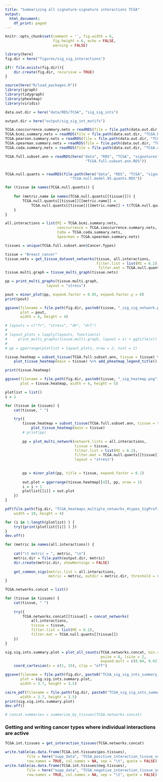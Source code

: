 ```yaml
---
title: "Summarizing all signature-signature interactions TCGA"
output: 
  html_document:
    df_print: paged
---
```


```r
knitr::opts_chunk$set(comment = '', fig.width = 6, 
                      fig.height = 6, echo = FALSE, 
                      warning = FALSE)
```

```r
library(here)
fig.dir = here("figures/sig_sig_interactions")

if(! file.exists(fig.dir)){
    dir.create(fig.dir, recursive = TRUE)
}

source(here("R/load_packages.R"))
library(igraph)
library(tidygraph)
library(pheatmap)
library(viridis)

data.out.dir = here("data/RDS/TCGA", "sig_sig_ints")

output.dir = here("output/sig_sig_int_motifs")
```

```r
TCGA.cooccurrence.summary.nets = readRDS(file = file.path(data.out.dir, "TCGA.cooccurrence.summary.nets.RDS") )
TCGA.bcmi.summary.nets = readRDS(file = file.path(data.out.dir, "TCGA.bcmi.summary.nets.RDS") )
TCGA.pearson.summary.nets = readRDS(file = file.path(data.out.dir, "TCGA.pearson.summary.nets.RDS") )
TCGA.spearman.summary.nets = readRDS(file = file.path(data.out.dir, "TCGA.spearman.summary.nets.RDS") )
TCGA.coda.summary.nets = readRDS(file = file.path(data.out.dir, "TCGA.coda.summary.nets.RDS") )

TCGA.full.subset.ann = readRDS(here("data", "RDS", "TCGA", "signatures",
                                     "TCGA.full.subset.ann.RDS"))


TCGA.null.quants = readRDS(file.path(here("data", "RDS", "TCGA", "signatures"),
                              "TCGA.null.model.95.quants.RDS"))

for (tissue in names(TCGA.null.quants)) {
    
    for (metric.name in names(TCGA.null.quants[[tissue]])) {
        TCGA.null.quants[[tissue]][[metric.name]] = 
            TCGA.null.quants[[tissue]][[metric.name]] + t(TCGA.null.quants[[tissue]][[metric.name]])
    }
}
```

```r
all.interactions = list(MI = TCGA.bcmi.summary.nets,
                        cooccurrence = TCGA.cooccurrence.summary.nets,
                        CoDa = TCGA.coda.summary.nets,
                        Spearman = TCGA.spearman.summary.nets)

tissues = unique(TCGA.full.subset.ann$Cancer.Types)
```

```r
tissue = "Breast_cancer"
tissue.nets = get_tissue_dataset_networks(tissue, all.interactions, 
                                          filter.list = list(MI = 0.2),
                                           filter.mat = TCGA.null.quants[[tissue]])
tissue.multi.graph = tissue_multi_graph(tissue.nets)

pp = print_multi_graphs(tissue.multi.graph, 
                   layout = "stress")

pout = minor_plot(pp, expand.factor = 0.05, expand.factor.y = 0)
print(pout)

ggsave(filename = file.path(fig.dir, paste0(tissue, "_sig_sig_network.png") ),
       plot = pout,
       width = 6, height = 4)

# layouts = c("fr", "stress", "dh", "drl")
# 
# layout_plots = lapply(layouts, function(x) 
#     print_multi_graphs(tissue.multi.graph, layout = x) + ggtitle(x))
# 
# pp = ggarrange(plotlist = layout_plots, nrow = 2, ncol = 2)
```

```r
tissue.heatmap = subset_tissue(TCGA.full.subset.ann, tissue = tissue) %>% 
    plot_tissue_heatmap(main = tissue) %>% add_pheatmap_legend_title()

print(tissue.heatmap)

ggsave(filename = file.path(fig.dir, paste0(tissue, "_sig_heatmap.png") ), 
       plot = tissue.heatmap, width = 4, height = 5)
```


```r
plotlist = list()
i = 1

for (tissue in tissues) {
    cat(tissue, " ")

    try({
        tissue.heatmap = subset_tissue(TCGA.full.subset.ann, tissue = tissue) %>% 
            plot_tissue_heatmap(main = tissue)
        # print(pp)
        
        pp = plot_multi_network(network.lists = all.interactions, 
                                tissue = tissue, 
                                filter.list = list(MI = 0.2),
                                filter.mat = TCGA.null.quants[[tissue]],
                                layout = "stress")
        
        
        pp = minor_plot(pp, title = tissue, expand.factor = 0.1)
        
        out.plot = ggarrange(tissue.heatmap[[4]], pp, nrow = 1)
        i = i + 1
        plotlist[[i]] = out.plot
    })
}
```

```r
pdf(file.path(fig.dir, "TCGA_heatmaps_multiple_networks_4types_SigProfiler_stress.pdf"),
    width = 10, height = 4)

for (i in 1:length(plotlist) ) {
    try({print(plotlist[[i]] ) })
}
dev.off()
```

```r
for (metric in names(all.interactions)) {
    
    cat("\t metric = ", metric, "\n")
    metric.dir = file.path(output.dir, metric)
    dir.create(metric.dir, showWarnings = FALSE)
    
    get_common_sigs(metric.list = all.interactions, 
                    metric = metric, outdir = metric.dir, threshold = 0.2)
}
```

```r
TCGA.networks.concat = list()

for (tissue in tissues) {
    cat(tissue, " ")
    
    try({
        TCGA.networks.concat[[tissue]] = concat_networks(
            all.interactions, 
            tissue = tissue, 
            filter.list = list(MI = 0.2),
            filter.mat = TCGA.null.quants[[tissue]])
    })
}

```

```r
sig.sig.ints.summary.plot = plot_all_counts(TCGA.networks.concat, min.abssum = 1,
                                            psize = 6, lsize = 2, 
                                            expand.mult = c(0.04, 0.02)) + 
    coord_cartesian(x = c(1, 15), clip = "off")

ggsave(filename = file.path(fig.dir, paste0("TCGA_sig_sig_ints_summary_plot.png") ),
       plot = sig.sig.ints.summary.plot,
       width = 3.7, height = 3.5)

cairo_pdf(filename = file.path(fig.dir, paste0("TCGA_sig_sig_ints_summary_plot.pdf") ),
       width = 3.7, height = 3.5)
print(sig.sig.ints.summary.plot)
dev.off()

# concat.summaries = summarize_by_tissues(TCGA.networks.concat)
```

### Getting and writing cancer types where individual interactions are active

```r
TCGA.int.tissues = get_interaction_tissues(TCGA.networks.concat)

write.table(as.data.frame(TCGA.int.tissues$pos.tissues), 
          file = here("supp_data", "TCGA_positive_interaction_tissue_summaries.tsv"),
          row.names = TRUE, col.names = NA, sep = "\t", quote = FALSE)
write.table(as.data.frame(TCGA.int.tissues$neg.tissues), 
          file = here("supp_data", "TCGA_negative_interaction_tissue_summaries.tsv"),
          row.names = TRUE, col.names = NA, sep = "\t", quote = FALSE)
```
